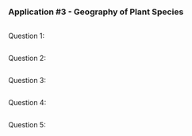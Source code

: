 ### Application #3 - Geography of Plant Species
```r

```
Question 1: 

```r
```

Question 2: 

```r
```

Question 3: 

```r
```

Question 4: 

```r
```
Question 5: 

